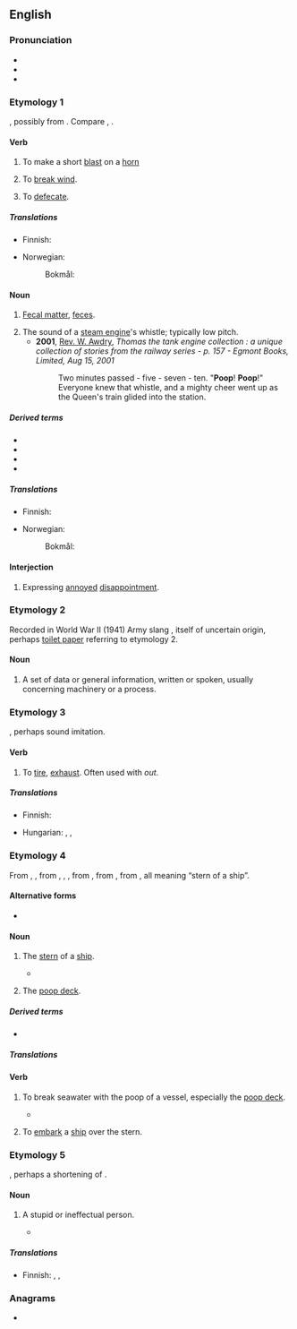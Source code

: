 ==English==

===Pronunciation===
* {{IPA|en|/puːp/}}
* {{audio|en|En-ca-poop.ogg|Audio (CA)}}
* {{rhymes|en|uːp}}

===Etymology 1===
{{unknown|en|title=Origin uncertain}}, possibly from {{inh|en|enm|poupen|t=to make a gulping sound while drinking, blow on a horn, toot}}. Compare {{cog|nl|poepen|t=to defecate}}, {{cog|nds-de|pupen|t=to fart; break wind}}.

====Verb====
{{en-verb}}

# {{lb|en|obsolete|intransitive}} To make a short [[blast]] on a [[horn]] {{defdate|from late 14th c.}}
#: {{syn|en|toot}}
# {{lb|en|obsolete|intransitive}} To [[break wind]]. {{defdate|from 18th c.}}
#: {{syn|en|Thesaurus:flatulate}}
# {{lb|en|informal|childish|intransitive}} To [[defecate]].
#: {{syn|en|Thesaurus:defecate}}
#: {{ux|en|His horse '''pooped''' right in the middle of the parade.}}

=====Translations=====
{{trans-top|to make a short blast}}
* Finnish: {{t|fi|töräyttää}}
{{trans-mid}}
* Norwegian:
*: Bokmål: {{t|nb|tute}}
{{trans-bottom}}

{{trans-see|to break wind|break wind}}

{{trans-see|to poop|poo}}

====Noun====
{{en-noun|~}}

# {{lb|en|informal|often|childish}} [[fecal matter|Fecal matter]], [[feces]]. {{defdate|from the 18th c.}}
#: {{syn|en|Thesaurus:feces}}
#: {{ux|en|The dog '''poop''' is on the grass.}}
# The sound of a [[steam engine]]'s whistle; typically low pitch.
#* '''2001''', [[w:Rev. W. Awdry|Rev. W. Awdry]], ''Thomas the tank engine collection : a unique collection of stories from the railway series - p. 157 - Egmont Books, Limited, Aug 15, 2001''
#*: Two minutes passed - five - seven - ten. "'''Poop'''! '''Poop'''!" Everyone knew that whistle, and a mighty cheer went up as the Queen's train glided into the station.

=====Derived terms=====
* {{l|en|pooper}}
* {{l|en|pooper scooper}}
* {{l|en|poopsicle}}
* {{l|en|YouTube poop}}

=====Translations=====
{{trans-see|feces|poo|feces|shit|stool}}

{{trans-top|low-pitch sound of a whistle}}
* Finnish: {{t+|fi|tuut}}
{{trans-mid}}
* Norwegian:
*: Bokmål: {{t|nb|tut|n}}
{{trans-bottom}}

====Interjection====
{{en-intj}}

# {{lb|en|childish|euphemism}} Expressing [[annoyed]] [[disappointment]].

===Etymology 2===
Recorded in World War II (1941) Army slang {{m|en|poop sheet||up-to-date information}}, itself of uncertain origin, perhaps [[toilet paper]] referring to etymology 2.

====Noun====
{{en-noun|-}}

# A set of data or general information, written or spoken, usually concerning machinery or a process.
#: {{ux|en|Here’s the info paper with the '''poop''' on that carburetor.}}

===Etymology 3===
{{unknown|en|title=Origin uncertain}}, perhaps sound imitation.

====Verb====
{{en-verb}}

# {{lb|en|transitive}} To [[tire]], [[exhaust]]. Often used with ''out''. {{defdate|from early 20th c.}}
#: {{syn|en|Thesaurus:tire}}
#: {{ux|en|I'm '''pooped''' from working so hard.}}
#: {{ux|en|He '''pooped''' out a few strides from the finish line.}}

=====Translations=====
{{trans-top|to tire, exhaust}}
* Finnish: {{t+|fi|väsähtää}}
{{trans-mid}}
* Hungarian: {{t+|hu|kifáraszt}}, {{t+|hu|kimerít}}, {{q|en|colloquial}} {{t|hu|kidögleszt}}
{{trans-bottom}}

===Etymology 4===
From {{inh|en|enm|poupe}}, {{m|enm|pope}}, from {{der|en|fro|pope}}, {{m|fro|poupe}}, {{m|fro|pouppe}}, from {{der|en|it|poppa}}, from {{der|en|VL.|*puppa}}, from {{der|en|la|puppis}}, all meaning “stern of a ship”.

====Alternative forms====
* {{alter|en|poup|poupe|puppe||obsolete}}

====Noun====
{{en-noun|~}}

# {{senseid|en|stern}} {{lb|en|nautical}} The [[stern]] of a [[ship]].
#: {{syn|en|stern}}
#: {{ant|en|bow}}
#* {{seeCites|en}}
# {{lb|en|nautical}} The [[poop deck]].

=====Derived terms=====
* {{l|en|poop deck}}

=====Translations=====
{{trans-see|stern}}

====Verb====
{{en-verb}}

# {{lb|en|transitive}} To break seawater with the poop of a vessel, especially the [[poop deck]].
#: {{ux|en|We were '''pooped''' within hailing of the quay and were nearly sunk.}}
#* {{quote-book|en|year=1819|authorlink=James Hardy Vaux|first=James Hardy|last=Vaux|title=Memoirs of James Hardy Vaux|chapter=18|volume=1|page=[[s:Memoirs of James Hardy Vaux/Volume 1/Chapter 18#207|207]]|passage=Another night, as we were scudding before a heavy gale of wind, and a tremendous sea rolling after us, we had the misfortune to be '''pooped''', as the phrase is, by a wave or sea striking our stern, which stove in the cabin-windows, and rushing impetuously through the cabin, and along the main-deck, bore down all before it.}}
# {{lb|en|transitive}} To [[embark]] a [[ship]] over the stern.

===Etymology 5===
{{unknown|en|title=Origin uncertain}}, perhaps a shortening of {{m|en|nincompoop}}.

====Noun====
{{en-noun}}

# {{lb|en|informal}} A stupid or ineffectual person.
#: {{syn|en|Thesaurus:idler}}
#* {{quote-book|en|year=1976|authorlink=Kurt Vonnegut|first=Kurt|last=Vonnegut|title=[[w:Slapstick (novel)|Slapstick]]|publisher=Delacorte Press|chapter=48|page=224|passage=Aside from battles, the history of nations seemed to consist of nothing but powerless old '''poops''' like myself, heavily medicated and vaguely beloved in the long ago, coming to kiss the boots of young psychopaths.}}

=====Translations=====
{{trans-top|slothful person}}
* Finnish: {{t+|fi|vätys}}, {{t+|fi|laiskamato}}, {{t+|fi|laiskuri}}
{{trans-mid}}
{{trans-bottom}}

===Anagrams===
* {{anagrams|en|a=oopp|oppo|po-po|popo}}

{{c|en|Bodily functions|Feces|Sounds}}